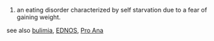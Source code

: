#an eating disorder characterized by self starvation due to a fear of gaining weight. 

see also
[[bulimia]],
[[EDNOS]],
[[Pro Ana]]

{{wikify}}